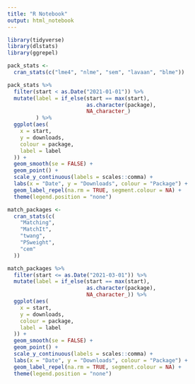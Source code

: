 ```yaml
---
title: "R Notebook"
output: html_notebook
---
```


```r
library(tidyverse)
library(dlstats)
library(ggrepel)
```


```r
pack_stats <-
  cran_stats(c("lme4", "nlme", "sem", "lavaan", "blme"))
```


```r
pack_stats %>%
  filter(start < as.Date("2021-01-01")) %>%
  mutate(label = if_else(start == max(start),
                         as.character(package),
                         NA_character_)
         ) %>%
  ggplot(aes(
    x = start,
    y = downloads,
    colour = package,
    label = label
  )) +
  geom_smooth(se = FALSE) +
  geom_point() +
  scale_y_continuous(labels = scales::comma) +
  labs(x = "Date", y = "Downloads", colour = "Package") +
  geom_label_repel(na.rm = TRUE, segment.colour = NA) +
  theme(legend.position = "none")
```



```r
match_packages <-
  cran_stats(c(
    "Matching",
    "MatchIt",
    "twang",
    "PSweight",
    "cem"
  ))
```


```r
match_packages %>%
  filter(start <= as.Date("2021-03-01")) %>%
  mutate(label = if_else(start == max(start),
                         as.character(package),
                         NA_character_)) %>%
  ggplot(aes(
    x = start,
    y = downloads,
    colour = package,
    label = label
  )) +
  geom_smooth(se = FALSE) +
  geom_point() +
  scale_y_continuous(labels = scales::comma) +
  labs(x = "Date", y = "Downloads", colour = "Package") +
  geom_label_repel(na.rm = TRUE, segment.colour = NA) +
  theme(legend.position = "none")
```



